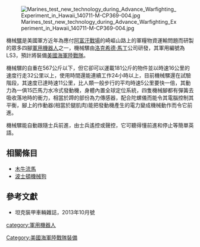 [[File:Marines_test_new_technology_during_Advance_Warfighting_Experiment_in_Hawaii_140711-M-CP369-004.jpg|thumb]]

機械[[騾|騾]]是美國軍方近年為應付[[阿富汗戰爭_(2001年)|阿富汗戰場]]的崎嶇山路上的軍糧物資運輸問題而研製的眾多四腳[[軍用機器人|軍用機器人]]之一，機械騾由[[洛克希德·馬丁|洛克希德·馬丁]]公司研發，其軍用編號為LS3，預計將裝備[[美國海軍陸戰隊|美國海軍陸戰隊]]。

機械騾的自重在567公斤以下，但它卻可以運載181公斤的物件並以時速16公里的速度行走32公里以上，使用時間還能連續工作24小時以上，目前機械騾還在試驗階段，其速度已達時速11公里，比人類一般步行的平均時速5公里要快一倍，其動力為一俱15匹馬力水冷式發動機，身體內置全球定位系統，四隻機械腳都有彈簧去吸收落地時的衝力，相當於蹄的部份為力傳感器，配合陀螺儀而能令其電腦控制其平衡，腳上的作動器(相當於腿肌肉)能把發動機產生的電力變成機械動作而令它前進。

機械騾能自動跟隨士兵前進，由士兵遙控或聲控，它可聽得懂前進和停止等簡單英語。

==相關條目==
*[[木牛流馬|木牛流馬]]
*[[波士頓機械狗|波士頓機械狗]]

==參考文獻==
*坦克裝甲車輛雜誌，2013年10月號

{{軍事小作品}}

[[category:軍用機器人|category:軍用機器人]]
[[Category:美國海軍陸戰隊裝備|Category:美國海軍陸戰隊裝備]]